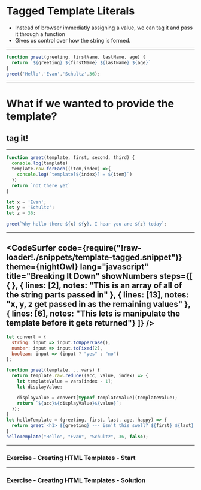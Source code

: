 
# Tagged Template Literals

* Instead of browser immediatly assigning a value, we can tag it and pass it through a function
* Gives us control over how the string is formed.

---

```javascript Nothing Special Here 
function greet(greeting, firstName, lastName, age) {
  return `${greeting} ${firstName} ${lastName} ${age}`
}
greet('Hello','Evan','Schultz',36);
```

---
# What if we wanted to provide the template? 
## tag it!
---

```javascript Lets Examine This
function greet(template, first, second, third) {
  console.log(template)
  template.raw.forEach((item,index) =>{
    console.log(`template[${index}] = ${item}`)
  })
  return `not there yet`
}

let x = 'Evan';
let y = 'Schultz';
let z = 36;

greet`Why hello there ${x} ${y}, I hear you are ${z} today`;
```
---
<CodeSurfer
  code={require("!raw-loader!./snippets/template-tagged.snippet")}
  theme={nightOwl}
  lang="javascript"
  title="Breaking It Down"
  showNumbers
  steps={[
    { },
    { lines: [2], notes: "This is an array of all of the string parts passed in" },
    { lines: [13], notes: "x, y, z get passed in as the remaining values" },
    { lines: [6], notes: "This lets is manipulate the template before it gets returned"}
  ]}
/>
---

```javascript Can Use It to Transform Values
let convert = {
  string: input => input.toUpperCase(),
  number: input => input.toFixed(2),
  boolean: input => (input ? "yes" : "no")
};

function greet(template, ...vars) {
  return template.raw.reduce((acc, value, index) => {
    let templateValue = vars[index - 1];
    let displayValue;

    displayValue = convert[typeof templateValue](templateValue);
    return `${acc}${displayValue}${value}`;
  });
}
let helloTemplate = (greeting, first, last, age, happy) => {
  return greet`<h1> ${greeting} --- isn't this swell? ${first} ${last} ${age} - are you happy? ${happy}</h1>`;
}
helloTemplate("Hello", "Evan", "Schultz", 36, false);
```
---

### Exercise - Creating HTML Templates - Start

 <ReplIt src="https://repl.it/@e_schultz/HTML-with-Tagged-Templates-start?lite=true"/>

---

### Exercise - Creating HTML Templates - Solution

 <ReplIt src="https://repl.it/@e_schultz/HTML-with-Tagged-Templates-end?lite=true"/>